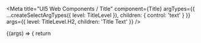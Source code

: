 

<Meta
  title="UI5 Web Components / Title"
  component={Title}
  argTypes={{
    ...createSelectArgTypes({ level: TitleLevel }),
    children: { control: 'text' }
  }}
  args={{
    level: TitleLevel.H2,
    children: 'Title Text'
  }}
/>

<DocsHeader />

<Canvas>
  <Story name="Default">
    {(args) => {
      return <Title {...args} />;
    }}
  </Story>
</Canvas>

<ArgsTable story="." />
